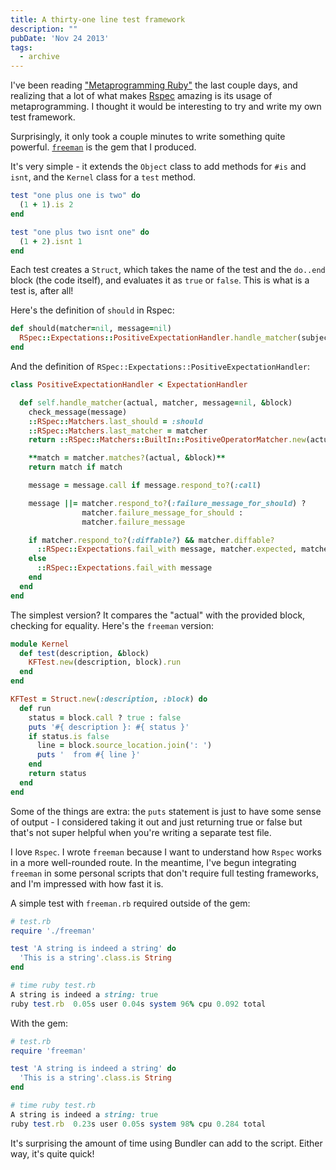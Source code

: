 ```yaml
---
title: A thirty-one line test framework
description: ""
pubDate: 'Nov 24 2013'
tags:
  - archive
---
```



I've been reading ["Metaprogramming Ruby"](http://pragprog.com/book/ppmetr/metaprogramming-ruby) the last couple days, and realizing that a lot of what makes [Rspec](http://rspec.info) amazing is its usage of metaprogramming. I thought it would be interesting to try and write my own test framework.

Surprisingly, it only took a couple minutes to write something quite powerful. [`freeman`](https://github.com/imkmf/freeman) is the gem that I produced.

It's very simple - it extends the `Object` class to add methods for `#is` and `isnt`, and the `Kernel` class for a `test` method.

```ruby
test "one plus one is two" do
  (1 + 1).is 2
end

test "one plus two isnt one" do
  (1 + 2).isnt 1
end
```

Each test creates a `Struct`, which takes the name of the test and the `do..end` block (the code itself), and evaluates it as `true` or `false`. This is what is a test is, after all!

Here's the definition of `should` in Rspec:

```ruby
def should(matcher=nil, message=nil)
  RSpec::Expectations::PositiveExpectationHandler.handle_matcher(subject, matcher, message)
end
```

And the definition of `RSpec::Expectations::PositiveExpectationHandler`:

```ruby
class PositiveExpectationHandler < ExpectationHandler

  def self.handle_matcher(actual, matcher, message=nil, &block)
    check_message(message)
    ::RSpec::Matchers.last_should = :should
    ::RSpec::Matchers.last_matcher = matcher
    return ::RSpec::Matchers::BuiltIn::PositiveOperatorMatcher.new(actual) if matcher.nil?

    **match = matcher.matches?(actual, &block)**
    return match if match

    message = message.call if message.respond_to?(:call)

    message ||= matcher.respond_to?(:failure_message_for_should) ?
                matcher.failure_message_for_should :
                matcher.failure_message

    if matcher.respond_to?(:diffable?) && matcher.diffable?
      ::RSpec::Expectations.fail_with message, matcher.expected, matcher.actual
    else
      ::RSpec::Expectations.fail_with message
    end
  end
end
```

The simplest version? It compares the "actual" with the provided block, checking for equality. Here's the `freeman` version:

```ruby
module Kernel
  def test(description, &block)
    KFTest.new(description, block).run
  end
end

KFTest = Struct.new(:description, :block) do
  def run
    status = block.call ? true : false
    puts '#{ description }: #{ status }'
    if status.is false
      line = block.source_location.join(': ')
      puts '  from #{ line }'
    end
    return status
  end
end
```

Some of the things are extra: the `puts` statement is just to have some sense of output - I considered taking it out and just returning true or false but that's not super helpful when you're writing a separate test file.

I love `Rspec`. I wrote `freeman` because I want to understand how `Rspec` works in a more well-rounded route. In the meantime, I've begun integrating `freeman` in some personal scripts that don't require full testing frameworks, and I'm impressed with how fast it is.

A simple test with `freeman.rb` required outside of the gem:

```ruby
# test.rb
require './freeman'

test 'A string is indeed a string' do
  'This is a string'.class.is String
end

# time ruby test.rb
A string is indeed a string: true
ruby test.rb  0.05s user 0.04s system 96% cpu 0.092 total
```

With the gem:

```ruby
# test.rb
require 'freeman'

test 'A string is indeed a string' do
  'This is a string'.class.is String
end

# time ruby test.rb
A string is indeed a string: true
ruby test.rb  0.23s user 0.05s system 98% cpu 0.284 total
```

It's surprising the amount of time using Bundler can add to the script. Either way, it's quite quick!
